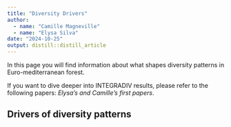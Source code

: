 ```yaml
---
title: "Diversity Drivers"
author: 
  - name: "Camille Magneville"
  - name: "Elysa Silva"
date: "2024-10-25"
output: distill::distill_article
---
```


In this page you will find information about what shapes diversity patterns in Euro-mediterranean forest.

If you want to dive deeper into INTEGRADIV results, please refer to the following papers: _Elysa's and Camille's first papers_.

## Drivers of diversity patterns

